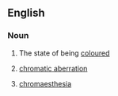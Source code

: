==English==

===Noun===
{{en-noun|-}}

# The state of being [[coloured]]
#{{optics}} [[chromatic aberration]]
#{{psychology}} [[chromaesthesia]]